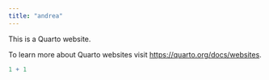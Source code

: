```yaml
---
title: "andrea"
---
```


This is a Quarto website.

To learn more about Quarto websites visit <https://quarto.org/docs/websites>.

```r
1 + 1
```
